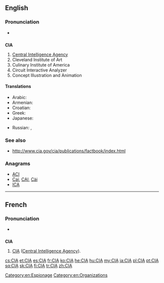 {{also|cià}}
==English==

===Pronunciation===
* {{IPA|/ˌsiːˌaɪˈeɪ/}}

==={{initialism}}===
{{wikipedia}}
'''CIA'''

# [[Central Intelligence Agency]]
# Cleveland Institute of Art
# Culinary Institute of America
# Circuit Interactive Analyzer
# Concept Illustration and Animation

====Translations====
{{trans-top|Central Intelligence Agency}}
* Arabic: {{t|ar|سي أي إي|m|tr=sii 'ay 'ey}}
* Armenian: {{t|hy|ԿՀՎ|tr=KHV|sc=Armn}}
* Croatian: {{t|hr|središnja obavještajna agencija}}
* Greek: {{t|el|Κεντρική Υπηρεσία Πληροφοριών|sc=Grek}}
* Japanese: {{t|ja|シー・アイ・エイ|tr=shī-ai-ei}}
{{trans-mid}}
* Russian: {{t+|ru|ЦРУ|n|tr=ce-er-ú}},  {{t|ru|Центральное разведывательное управление|n|tr=Centrál'noje razvédyvatel'noje upravlénije}}
{{trans-bottom}}

[[Category:en:Espionage]]

===See also===
* http://www.cia.gov/cia/publications/factbook/index.html

===Anagrams===
* [[ACI#English|ACI]] 
* [[Cai#English|Cai]], [[CAI#English|CAI]], [[Cài#English|Cài]]
* [[ICA#English|ICA]]


----

==French==

===Pronunciation===
* {{IPA|/se i a/|lang=fr}}

==={{initialism|lang=fr}}===
'''CIA''' {{f}}

# [[CIA]] ([[Central Intelligence Agency]]).

[[Category:en:Organizations]]

[[cs:CIA]]
[[et:CIA]]
[[es:CIA]]
[[fr:CIA]]
[[ko:CIA]]
[[he:CIA]]
[[hu:CIA]]
[[my:CIA]]
[[ja:CIA]]
[[pl:CIA]]
[[pt:CIA]]
[[sq:CIA]]
[[sk:CIA]]
[[fi:CIA]]
[[tr:CIA]]
[[zh:CIA]]